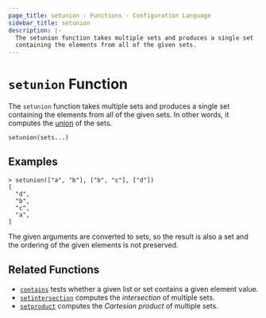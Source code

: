 ```yaml
---
page_title: setunion - Functions - Configuration Language
sidebar_title: setunion
description: |-
  The setunion function takes multiple sets and produces a single set
  containing the elements from all of the given sets.
---
```


# `setunion` Function

The `setunion` function takes multiple sets and produces a single set
containing the elements from all of the given sets. In other words, it
computes the [union](<https://en.wikipedia.org/wiki/Union_(set_theory)>) of
the sets.

```hcl
setunion(sets...)
```

## Examples

```shell-session
> setunion(["a", "b"], ["b", "c"], ["d"])
[
  "d",
  "b",
  "c",
  "a",
]
```

The given arguments are converted to sets, so the result is also a set and
the ordering of the given elements is not preserved.

## Related Functions

- [`contains`](/docs/hcl2/functions/collection/contains) tests whether a given list or set contains
  a given element value.
- [`setintersection`](/docs/hcl2/functions/collection/setintersection) computes the _intersection_ of
  multiple sets.
- [`setproduct`](/docs/hcl2/functions/collection/setproduct) computes the _Cartesian product_ of multiple
  sets.
